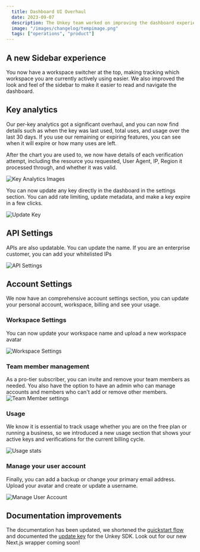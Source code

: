 ```yaml
---
  title: Dashboard UI Overhaul
  date: 2023-09-07
  description: The Unkey team worked on improving the dashboard experience. We want your first impression of Unkey to be as good as the experience when using our API.
  image: "/images/changelog/tempimage.png"
  tags: ["operations", "product"]
---
```



## A new Sidebar experience

You now have a workspace switcher at the top, making tracking which workspace you are currently actively using easier. We also improved the look and feel of the sidebar to make it easier to read and navigate the dashboard.

## Key analytics

Our per-key analytics got a significant overhaul, and you can now find details such as when the key was last used, total uses, and usage over the last 30 days. If you use our remaining or expiring features, you can see when it will expire or how many uses are left.

After the chart you are used to, we now have details of each verification attempt, including the resource you requested, User Agent, IP, Region it processed through, and whether it was valid.

![Key Analytics Images](/images/changelog/sept-8/key-analytics.png)

You can now update any key directly in the dashboard in the settings section. You can add rate limiting, update metadata, and make a key expire in a few clicks.

![Update Key](/images/changelog/sept-8/key-settings.png)

## API Settings

APIs are also updatable. You can update the name. If you are an enterprise customer, you can add your whitelisted IPs

![API Settings](/images/changelog/sept-8/api-settings.png)

## Account Settings

We now have an comprehensive account settings section, you can update your personal account, workspace, billing and see your usage.

### Workspace Settings

You can now update your workspace name and upload a new workspace avatar

![Workspace Settings](/images/changelog/sept-8/workspace-settings.png)

### Team member management

As a pro-tier subscriber, you can invite and remove your team members as needed. You also have the option to have an admin who can manage accounts and members who can't add or remove other members.
![Team Member settings](/images/changelog/sept-8/workspace-setting.png)

### Usage

We know it is essential to track usage whether you are on the free plan or running a business, so we introduced a new usage section that shows your active keys and verifications for the current billing cycle.

![Usage stats](/images/changelog/sept-8/usage.png)

### Manage your user account

Finally, you can add a backup or change your primary email address. Upload your avatar and create or update a username.

![Manage User Account](/images/changelog/sept-8/user-account.png)

## Documentation improvements

The documentation has been updated, we shortened the [quickstart flow](https://unkey.dev/docs/quickstart) and documented the [update key](https://unkey.dev/docs/libraries/js/keys/update) for the Unkey SDK. Look out for our new Next.js wrapper coming soon!
